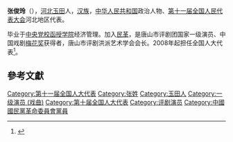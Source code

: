 '''张俊玲'''（{{bd|1964年||}}），[[河北|河北]][[玉田|玉田]]人，[[汉族|汉族]]，[[中华人民共和国|中华人民共和国]]政治人物、[[第十一届全国人民代表大会|第十一届全国人民代表大会]]河北地区代表。

毕业于[[中央党校函授学院|中央党校函授学院]]经济管理。加入[[民革|民革]]，是唐山市评剧团国家一级演员、中国戏剧[[梅花奖|梅花奖]]获得者，唐山市评剧洪派艺术学会会长。2008年起担任全国人大代表<ref>{{cite news|title=全国人大代表信息-张俊玲|url= http://210.82.31.1:8084/delegate/viewDelegate.action?dbid=110175|accessdate=2013-04-05|newspaper=全国人大网|archive-url=https://web.archive.org/web/20140106110744/http://www.npc.gov.cn/delegate/viewDelegate.action?dbid=110175|archive-date=2014-01-06|dead-url=yes}}</ref>。

==參考文獻==
{{reflist}}

{{China-poli-bio-stub}}
{{中國戲劇梅花獎}}

{{Authority control}}
[[Category:第十一届全国人大代表|Category:第十一届全国人大代表]]
[[Category:张姓|Category:张姓]]
[[Category:玉田人|Category:玉田人]]
[[Category:一级演员_(戏曲)|Category:一级演员 (戏曲)]]
[[Category:第十届全国人大代表|Category:第十届全国人大代表]]
[[Category:评剧演员|Category:评剧演员]]
[[Category:中國國民黨革命委員會黨員|Category:中國國民黨革命委員會黨員]]